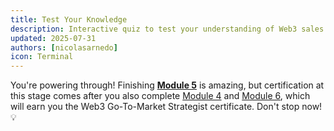 ```yaml
---
title: Test Your Knowledge
description: Interactive quiz to test your understanding of Web3 sales strategies
updated: 2025-07-31
authors: [nicolasarnedo]
icon: Terminal
---
```


<Quiz quizId="928" />

<Quiz quizId="929" />

<Quiz quizId="930" />

<Quiz quizId="931" />

You're powering through! Finishing **[Module 5](/codebase-entrepreneur-academy/go-to-market/05-sales/01-introduction)** is amazing, but certification at this stage comes after you also complete [Module 4](/codebase-entrepreneur-academy/go-to-market/04-gtm-strategies/01-introduction) and [Module 6](/codebase-entrepreneur-academy/go-to-market/06-pricing/01-introduction), which will earn you the Web3 Go-To-Market Strategist certificate. Don't stop now! 💡
